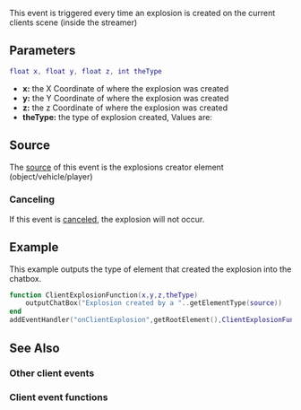 
{{Client event}}
{{Needs_Checking|Is this also triggered for explosions outside the stream distance?}} 
This event is triggered every time an explosion is created on the current clients scene (inside the streamer)
==Parameters==
<syntaxhighlight lang="lua">
float x, float y, float z, int theType
</syntaxhighlight>
*'''x:''' the X Coordinate of where the explosion was created
*'''y:''' the Y Coordinate of where the explosion was created
*'''z:''' the z Coordinate of where the explosion was created
*'''theType:''' the type of explosion created, Values are:
{{Explosions}}

==Source==
The [[/event_system#Event_source.md|source]] of this event is the explosions creator element (object/vehicle/player)

===Canceling===
If this event is [[/Event_system_#Canceling.md|canceled]], the explosion will not occur. 

==Example==
This example outputs the type of element that created the explosion into the chatbox.
<syntaxhighlight lang="lua">
function ClientExplosionFunction(x,y,z,theType)
	outputChatBox("Explosion created by a "..getElementType(source))
end
addEventHandler("onClientExplosion",getRootElement(),ClientExplosionFunction)
</syntaxhighlight>

==See Also==
===Other client events===
{{Client_other_events}}
===Client event functions===
{{Client_event_functions}}